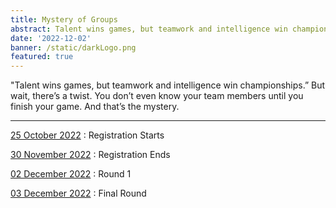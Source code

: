 ```yaml
---
title: Mystery of Groups
abstract: Talent wins games, but teamwork and intelligence win championships. If you are wondering if this seems simple enough, here`s a twist. You don’t know who your teammates are until the end. So, beware of who you help and who you don`t.
date: '2022-12-02'
banner: /static/darkLogo.png
featured: true
---
```


"Talent wins games, but teamwork and
intelligence win championships.”
But wait, there’s a twist. You don’t even
know your team members until you finish
your game. And that’s the mystery.

---

<u>25 October 2022</u> : Registration Starts

<u>30 November 2022</u> : Registration Ends

<u>02 December 2022</u> : Round 1

<u>03 December 2022</u> : Final Round
